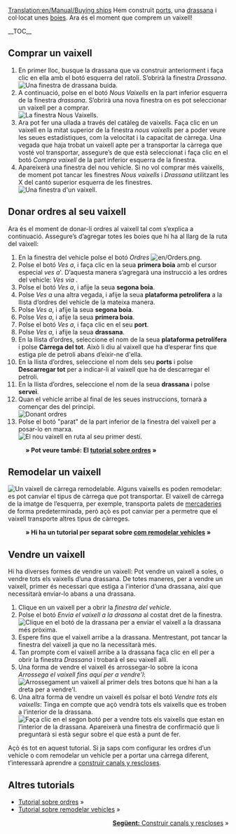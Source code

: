 [[Translation:en/Manual/Buying ships]]
{{ca/Tutorial}}
Hem construït [[ca/Construir ports|ports]], una [[ca/Manual/Construir drassanes|drassana]] i col·locat unes [[ca/Manual/Col·locar boies|boies]]. Ara és el moment que comprem un vaixell!

__TOC__
==Comprar un vaixell==
# En primer lloc, busque la drassana que va construir anteriorment i faça clic en ella amb el botó esquerra del ratolí. S’obrirà la finestra ''Drassana''.<br/>[[File:ca/Buying-ships-1.png|none|frame|Una finestra de drassana buida.]]
# A continuació, polse en el botó ''Nous Vaixells'' en la part inferior esquerra de la finestra ''drassana''. S’obrirà una nova finestra on es pot seleccionar un vaixell per a comprar.<br/>[[File:ca/Buying-ships-2.png|none|frame|La finestra Nous Vaixells.]]
# Ara pot fer una ullada a través del catàleg de vaixells. Faça clic en un vaixell en la mitat superior de la finestra ''nous vaixells'' per a poder veure les seues estadístiques, com la velocitat i la capacitat de càrrega. Una vegada que haja trobat un vaixell apte per a transportar la càrrega que vosté vol transportar, assegure’s de que està seleccionat i faça clic en el botó ''Compra vaixell'' de la part inferior esquerra de la finestra.
# Apareixerà una finestra del nou vehicle. Si no vol comprar més vaixells, de moment pot tancar les finestres ''Nous vaixells'' i ''Drassana'' utilitzant les X del cantó superior esquerra de les finestres.<br/>[[File:ca/Buying-ships-3.png|none|frame|Una finestra d'un vaixell.]]

==Donar ordres al seu vaixell==
Ara és el moment de donar-li ordres al vaixell tal com s’explica a continuació. Assegure’s d’agregar totes les boies que hi ha al llarg de la ruta del vaixell:
#En la finestra del vehicle polse el botó ''Ordres'' [[File:en/Orders.png]].
#Polse el botó ''Ves a'', i faça clic en la seua '''primera boia''' amb el cursor especial ''ves a'''. D’aquesta manera s’agregarà una instrucció a les ordres del vehicle: ''Ves via <nom de la primera boia>''.
#Polse el botó ''Ves a'', i afije la seua '''segona boia'''.
#Polse ''Ves a'' una altra vegada, i afije la seua '''plataforma petrolífera''' a la llista d’ordres del vehicle de la mateixa manera.
#Polse ''Ves a'', i afije la seua '''segona boia'''.
#Polse ''Ves a'', i afije la seua '''primera boia'''.
#Polse el botó ''Ves a'', i faça clic en el seu '''port'''.
#Polse ''Ves a'', i afije la seua '''drassana'''.
#En la llista d’ordres, seleccione el nom de la seua '''plataforma petrolífera''' i polse '''Càrrega del tot'''.  Això li diu al vaixell que ha d’esperar fins que estiga ple de petroli abans d’eixir-ne d'ella.
#En la llista d’ordres, seleccione el nom dels seu '''ports''' i polse '''Descarregar tot''' per a indicar-li al vaixell que ha de descarregar el petroli.
#En la llista d’ordres, seleccione el nom de la seua '''drassana''' i polse '''servei'''.
#Quan el vehicle arribe al final de les seues instruccions, tornarà a començar des del principi.<br/>[[File:ca/Buying-ships-orders.png|frame|none|Donant ordres]]
#Polse el botó "parat" de la part inferior de la finestra del vaixell per a posar-lo en marxa.<br/>[[File:ca/Buying-ships-4.png|frame|none|El nou vaixell en ruta al seu primer destí.]]
:'''&raquo; Pot veure també: El [[ca/Manual/Ordres|tutorial sobre ordres]] &raquo;'''

==Remodelar un vaixell==
[[File:ca/Buying-ships-5.png|left|frame|Un vaixell de càrrega remodelable.]]
Alguns vaixells es poden remodelar: es pot canviar el tipus de càrrega que pot transportar. El vaixell de càrrega de la imatge de l’esquerra, per exemple, transporta palets de [[ca/Mercaceries|mercaderies]] de forma predeterminada, però açò es pot canviar per a permetre que el vaixell transporte altres tipus de càrreges.
:'''&raquo; Hi ha un tutorial per separat sobre [[ca/Manual/Remodelar vehicles|com remodelar vehicles]] &raquo;'''
{{en/-}}
==Vendre un vaixell==
Hi ha diverses formes de vendre un vaixell: Pot vendre un vaixell a soles, o vendre tots els vaixells d’una drassana. De totes maneres, per a vendre un vaixell, primer és necessari que estiga a l’interior d’una drassana, així que necessitarà enviar-lo abans a una drassana.

# Clique en un vaixell per a obrir la ''finestra del vehicle''.
# Polse el botó ''Envia el vaixell a la drassana'' al costat dret de la finestra.<br/>[[File:ca/Buying-ships-6.png|none|frame|Clique en el botó de la drassana per a enviar el vaixell a la drassana més pròxima.]]
# Espere fins que el vaixell arribe a la drassana. Mentrestant, pot tancar la finestra del vaixell ja que no la necessitarà més.
# Tan prompte com el vaixell arribe a la drassana faça clic en ell per a obrir la finestra ''Drassana'' i trobarà el seu vaixell allí.
# Una forma de vendre el vaixell és arrossegar-lo sobre la icona ''Arrossega el vaixell fins aquí per a vendre'l'':[[File:ca/Buying-ships-7.png|none|frame|Arrossegament un vaixell al primer dels tres botons que hi han a la dreta per a vendre'l.]]
# Una altra forma de vendre un vaixell és polsar el botó ''Vendre tots els vaixells'': Tinga en compte que açò vendrà tots els vaixells que es troben a l’interior de la drassana.<br/>[[File:ca/Buying-ships-8.png|none|frame|Faça clic en el segon botó per a vendre tots els vaixells que estan en l’interior de la drassana. Apareixerà una finestra de confirmació que li preguntarà si està segur sobre el que està a punt de fer.]]

Açò és tot en aquest tutorial. Si ja saps com configurar les ordres d’un vehicle o com remodelar un vehicle per a portar una càrrega diferent, t’interessarà aprendre a [[ca/Manual/Construir canals|construir canals y rescloses]].

==Altres tutorials==
*[[ca/Manual/Ordres|Tutorial sobre ordres]] &raquo;
*[[ca/Manual/Remodelar vehicles|Tutorial sobre remodelar vehicles]] &raquo;

<span style="float: right">[[ca/Manual/Construir canals|'''Següent:''' Construir canals y rescloses]] &raquo;</span>